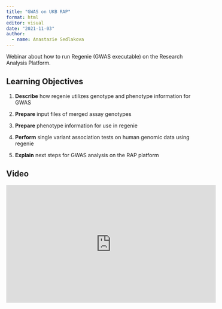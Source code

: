 ```yaml
---
title: "GWAS on UKB RAP"
format: html
editor: visual
date: "2021-11-03"
author:
  - name: Anastazie Sedlakova
---
```


Webinar about how to run Regenie (GWAS executable) on the Research Analysis Platform.

## Learning Objectives

1.  **Describe** how regenie utilizes genotype and phenotype information for GWAS

2.  **Prepare** input files of merged assay genotypes

3.  **Prepare** phenotype information for use in regenie

4.  **Perform** single variant association tests on human genomic data using regenie

5.  **Explain** next steps for GWAS analysis on the RAP platform

## Video

<iframe width="560" height="315" src="https://www.youtube.com/embed/762PVlyZJ-U" title="YouTube video player" frameborder="0" allow="accelerometer; autoplay; clipboard-write; encrypted-media; gyroscope; picture-in-picture" allowfullscreen>

</iframe>
